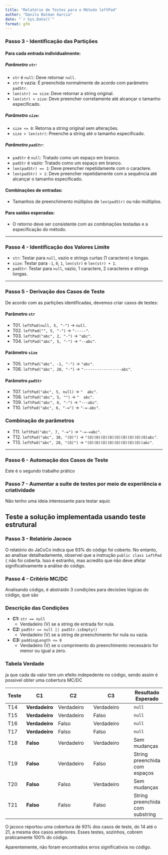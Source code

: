 ```yaml
---
title: "Relatório de Testes para o Método leftPad"
author: "Danilo Balman Garcia"
date: "`r Sys.Date()`"
format: gfm
---
```


### Passo 3 - Identificação das Partições

#### Para cada entrada individualmente:

##### Parâmetro `str`:
- `str` é `null`: Deve retornar `null`.
- `str` é vazia: É preenchida normalmente de acordo com parâmetro `padStr`.
- `len(str) >= size`: Deve retornar a string original.
- `len(str) < size`: Deve preencher corretamente até alcançar o tamanho especificado.

##### Parâmetro `size`:
- `size <= 0`: Retorna a string original sem alterações.
- `size > len(str)`: Preenche a string até o tamanho especificado.

##### Parâmetro `padStr`:
- `padStr` é `null`: Tratado como um espaço em branco.
- `padStr` é vazio: Tratado como um espaço em branco.
- `len(padStr) == 1`: Deve preencher repetidamente com o caractere.
- `len(padStr) > 1`: Deve preencher repetidamente com a sequência até alcançar o tamanho especificado.

#### Combinações de entradas:
- Tamanhos de preenchimento múltiplos de `len(padStr)` ou não múltiplos.

#### Para saídas esperadas:
- O retorno deve ser consistente com as combinações testadas e a especificação do método.

---

### Passo 4 - Identificação dos Valores Limite

- `str`: Testar para `null`, vazio e strings curtas (1 caractere) e longas.
- `size`: Testar para `-1`, `0`, `1`, `len(str)` e `len(str) + 1`.
- `padStr`: Testar para `null`, vazio, 1 caractere, 2 caracteres e strings longas.

---

### Passo 5 - Derivação dos Casos de Teste

De acordo com as partições identificadas, devemos criar casos de testes:

#### Parâmetro `str` 

- T01. `leftPad(null, 5, "-")` → `null`.
- T02. `leftPad("", 5, "-")` → `"-----"`.
- T03. `leftPad("abc", 2, "-")` → `"abc"`.
- T04. `leftPad("abc", 5, "-")` → `"--abc"`.
 
#### Parâmetro `size`

- T05. `leftPad("abc", -1, "-")` → `"abc"`.
- T06. `leftPad("abc", 20, "-")` → `"-----------------abc"`.

#### Parâmetro `padStr`

- T07. `leftPad("abc", 5, null)` → `"  abc"`.
- T08. `leftPad("abc", 5, "")` → `"  abc"`.
- T09. `leftPad("abc", 6, "-")` → `"---abc"`.
- T10. `leftPad("abc", 6, "-=")` → `"-=-abc"`.

### Combinação de parâmetros

- T11. `leftPad("abc", 7, "-=")` → `"-=-=abc"`.
- T12. `leftPad("abc", 30, "(O)")` → `"(O)(O)(O)(O)(O)(O)(O)(O)(O)abc"`.
- T13. `leftPad("abc", 28, "(O)")` → `"(O)(O)(O)(O)(O)(O)(O)(O)(abc"`.

---

### Passo 6 - Automação dos Casos de Teste

Este é o segundo trabalho prático

### Passo 7 - Aumentar a suíte de testes por meio de experiência e criatividade

Não tenho uma ideia interessante para testar aquic

## Teste a solução implementada usando teste estrutural

### Passo 3 - Relatório Jacoco

O relatório do JaCoCo indica que 93% do código foi coberto. No entanto, ao analisar detalhadamente, observei que a instrução `public class LeftPad {` não foi coberta. Isso é estranho, mas acredito que não deve afetar significativamente a análise do código.

### Passo 4 - Critério MC/DC

Analisando código, é abstraido 3 condições para decisões lógicas do código, que são

### Descrição das Condições

- **C1:** `str == null`  
  - Verdadeiro (V) se a string de entrada for nula.

- **C2:** `padStr == null || padStr.isEmpty()`  
  - Verdadeiro (V) se a string de preenchimento for nula ou vazia.

- **C3:** `paddingLength <= 0`  
  - Verdadeiro (V) se o comprimento do preenchimento necessário for menor ou igual a zero.

### Tabela Verdade

ja que cada da valor tem um efeito indepedente no código, sendo assim é possivel obter uma cobertura MC/DC

| Teste       | C1                     | C2                           | C3                                  | Resultado Esperado |
|-------------|------------------------|------------------------------|-------------------------------------|--------------------|
|T14          | **Verdadeiro**         | Verdadeiro                   | Verdadeiro                          |`null`              |
|T15          | **Verdadeiro**         | Verdadeiro                   | Falso                               |`null`              |
|T16          | **Verdadeiro**         | Falso                        | Verdadeiro                          |`null`              |
|T17          | **Verdadeiro**         | Falso                        | Falso                               |`null`              |
|T18          | **Falso**              | Verdadeiro                   | Verdadeiro                          |Sem mudanças        |
|T19          | **Falso**              | Verdadeiro                   | Falso                               |String preenchida com espaços|
|T20          | **Falso**              | Falso                        | Verdadeiro                          |Sem mudanças        |
|T21          | **Falso**              | Falso                        | Falso                               |String preenchida com substring|

O jacoco reportou uma cobertura de 93% dos casos de teste, do 14 até o 21, a mesma dos casos anteriores. Esses testes, sozinhos, cobrem praticamente 100% do código.

Aparentemente, não foram encontrados erros significativos no código.


